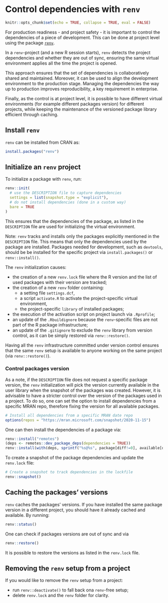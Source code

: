 # Control dependencies with `renv`

```r
knitr::opts_chunk$set(echo = TRUE, collapse = TRUE, eval = FALSE)
```
For production readiness - and project safety - it is important to control the dependencies of a piece of development. This can be done at project level using the package [`renv`](https://rstudio.github.io/renv).

In a `renv`-project (and a new R session starts), `renv` detects the project dependencies and whether they are out of sync, ensuring the same virtual environment applies all the time the project is opened.

This approach ensures that the set of dependencies is collaboratively shared and maintained. Moreover, it can be used to align the development environment to the production stage. Managing the dependencies the way up to production improves reproducibility, a key requirement in enterprise.

Finally, as the control is at project level, it is possible to have different virtual environments (for example different packages version) for different projects, while keeping the maintenance of the versioned package library efficient through caching.

## Install `renv`

`renv` can be installed from CRAN as:

```r
install.packages("renv")
```

## Initialize an `renv` project

To initialize a package with `renv`, run:

```r
renv::init(
  # use the DESCRIPTION file to capture dependencies
  settings = list(snapshot.type = "explicit"),
  # do not install dependencies (done in a custom way)
  bare = TRUE
)
```

This ensures that the dependencies of the package, as listed in the `DESCRIPTION` file are used for initializing the virtual environment. 

Note: `renv` tracks and installs only the packages explicitly mentioned in the `DESCRIPTION` file. This means that only the dependencies used by the package are installed. Packages needed for development, such as `devtools`, should be be installed for the specific project via `install.packages()` or `renv::install()`.

The `renv` initialization causes:

- the creation of a new `renv.lock` file where the R version and the list of used packages with their version are tracked;
- the creation of a new `renv` folder containing:
    - a setting file `settings.dcf`,
    - a script `activate.R` to activate the project-specific virtual environment,
    - the project-specific `library` of installed packages;
- the execution of the activation script on project launch via `.Rprofile`;
- an update of the `.Rbuildignore` because the `renv`-specific files are not part of the R package infrastructure;
- an update of the `.gitignore` to exclude the `renv` library from version control, as it can be simply restored via `renv::restore()`.

Having all the `renv` infrastructure committed under version control ensures that the same `renv` setup is available to anyone working on the same project (via `renv::restore()`).

### Control packages version

As a note, if the `DESCRIPTION` file does not request a specific package version, the `renv` initialization will pick the version currently available in the user library when the snapshot of the packages was created. However, it is advisable to have a stricter control over the version of the packages used in a project. To do so, one can set the option to install dependencies from a specific MRAN repo, therefore fixing the version for all available packages.

```r
# Install all dependencies from a specific MRAN date repo
options(repos = "https://mran.microsoft.com/snapshot/2020-11-15")
```

One can then install the dependencies of a package via:

```r
renv::install("remotes")
(deps <- remotes::dev_package_deps(dependencies = TRUE))
renv::install(with(deps, sprintf("%s@%s", package[diff!=0], available[diff!=0])))
```

To create a snapshot of the package dependencies and update the `renv.lock` file:

```r
# Create a snapshot to track dependencies in the lockfile
renv::snapshot()
```

## Caching the packages' versions

`renv` caches the packages' versions. If you have installed the same package version in a different project, you should have it already cached and available. By running:

```r
renv::status()
```

One can check if packages versions are out of sync and via 

```r
renv::restore()
```

It is possible to restore the versions as listed in the `renv.lock` file.

## Removing the `renv` setup from a project

If you would like to remove the `renv` setup from a project:

- run `renv::deactivate()` to fall back ona `renv`-free setup;
- delete `renv.lock` and the `renv` folder for clarity.
